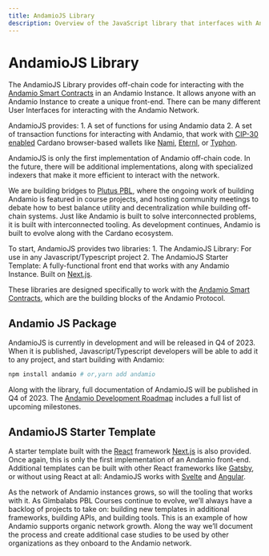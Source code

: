 ```yaml
---
title: AndamioJS Library
description: Overview of the JavaScript library that interfaces with Andamio smart contracts
---
```


# AndamioJS Library

The AndamioJS Library provides off-chain code for interacting with the [Andamio Smart Contracts](Andamio%20Smart%20Contracts%20e73ec0ecd504477aaf18f53ff71d510b.md) in an Andamio Instance. It allows anyone with an Andamio Instance to create a unique front-end. There can be many different User Interfaces for interacting with the Andamio Network.

AndamioJS provides: 1. A set of functions for using Andamio data 2. A set of transaction functions for interacting with Andamio, that work with [CIP-30 enabled](https://cips.cardano.org/cips/cip30/) Cardano browser-based wallets like [Nami](https://namiwallet.io/), [Eternl](https://eternl.io/app/mainnet/welcome), or [Typhon](https://typhonwallet.io/).

AndamioJS is only the first implementation of Andamio off-chain code. In the future, there will be additional implementations, along with specialized indexers that make it more efficient to interact with the network.

We are building bridges to [Plutus PBL](https://plutuspbl.io/), where the ongoing work of building Andamio is featured in course projects, and hosting community meetings to debate how to best balance utility and decentralization while building off-chain systems. Just like Andamio is built to solve interconnected problems, it is built with interconnected tooling. As development continues, Andamio is built to evolve along with the Cardano ecosystem.

To start, AndamioJS provides two libraries: 1. The AndamioJS Library: For use in any Javascript/Typescript project 2. The AndamioJS Starter Template: A fully-functional front end that works with any Andamio Instance. Built on [Next.js](https://nextjs.org/).

These libraries are designed specifically to work with the [Andamio Smart Contracts](Andamio%20Smart%20Contracts%20e73ec0ecd504477aaf18f53ff71d510b.md), which are the building blocks of the Andamio Protocol.

## Andamio JS Package

AndamioJS is currently in development and will be released in Q4 of 2023. When it is published, Javascript/Typescript developers will be able to add it to any project, and start building with Andamio:

```bash
npm install andamio # or,yarn add andamio
```

Along with the library, full documentation of AndamioJS will be published in Q4 of 2023. The [Andamio Development Roadmap](Development%20Roadmap%202c170197d1264326a6cd866f5399518b.md) includes a full list of upcoming milestones.

## AndamioJS Starter Template

A starter template built with the [React](https://react.dev/) framework [Next.js](https://nextjs.org/) is also provided. Once again, this is only the first implementation of an Andamio front-end. Additional templates can be built with other React frameworks like [Gatsby](https://www.gatsbyjs.com/), or without using React at all: AndamioJS works with [Svelte](https://svelte.dev/) and [Angular](https://angular.io/).

As the network of Andamio instances grows, so will the tooling that works with it. As Gimbalabs PBL Courses continue to evolve, we’ll always have a backlog of projects to take on: building new templates in additional frameworks, building APIs, and building tools. This is an example of how Andamio supports organic network growth. Along the way we’ll document the process and create additional case studies to be used by other organizations as they onboard to the Andamio network.